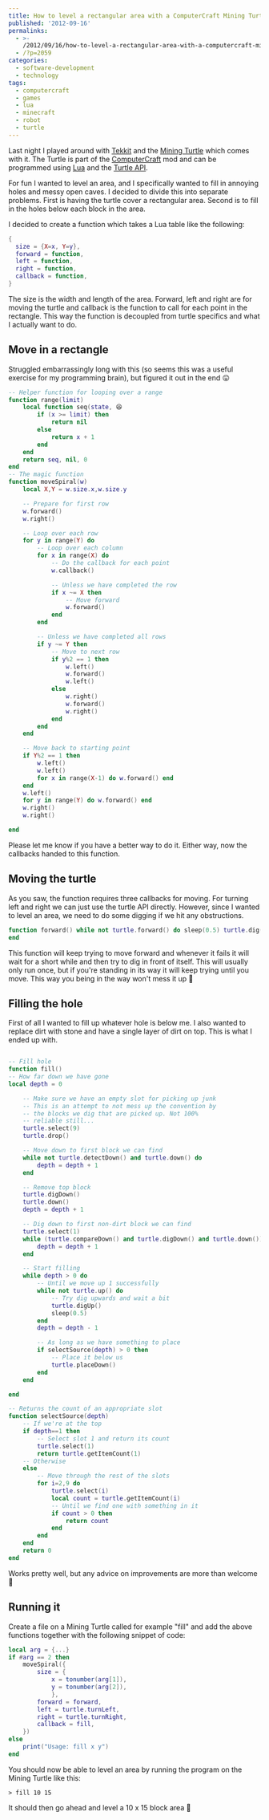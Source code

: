 ---
title: How to level a rectangular area with a ComputerCraft Mining Turtle
published: '2012-09-16'
permalinks:
  - >-
    /2012/09/16/how-to-level-a-rectangular-area-with-a-computercraft-mining-turtle/
  - /?p=2059
categories:
  - software-development
  - technology
tags:
  - computercraft
  - games
  - lua
  - minecraft
  - robot
  - turtle
---

Last night I played around with <a href="http://www.technicpack.net/tekkit/">Tekkit</a> and the <a href="http://tekkitclassic.wikia.com/wiki/Mining_Turtle">Mining Turtle</a> which comes with it. The Turtle is part of the <a href="http://www.computercraft.info/">ComputerCraft</a> mod and can be programmed using <a href="http://en.wikipedia.org/wiki/Lua_(programming_language)">Lua</a> and the <a href="http://computercraft.info/wiki/index.php?title=Turtle_(API)">Turtle API</a>.

For fun I wanted to level an area, and I specifically wanted to fill in annoying holes and messy open caves. I decided to divide this into separate problems. First is having the turtle cover a rectangular area. Second is to fill in the holes below each block in the area.

I decided to create a function which takes a Lua table like the following:

```lua
{
  size = {X=x, Y=y},
  forward = function,
  left = function,
  right = function,
  callback = function,
}
```

The size is the width and length of the area. Forward, left and right are for moving the turtle and callback is the function to call for each point in the rectangle. This way the function is decoupled from turtle specifics and what I actually want to do.

## Move in a rectangle

Struggled embarrassingly long with this (so seems this was a useful exercise for my programming brain), but figured it out in the end 😛

```lua
-- Helper function for looping over a range
function range(limit)
    local function seq(state, 😆
        if (x >= limit) then
            return nil
        else
            return x + 1
        end
    end
    return seq, nil, 0
end
-- The magic function
function moveSpiral(w)
    local X,Y = w.size.x,w.size.y

    -- Prepare for first row
    w.forward()
    w.right()

    -- Loop over each row
    for y in range(Y) do
        -- Loop over each column
        for x in range(X) do
            -- Do the callback for each point
            w.callback()

            -- Unless we have completed the row
            if x ~= X then
                -- Move forward
                w.forward()
            end
        end

        -- Unless we have completed all rows
        if y ~= Y then
            -- Move to next row
            if y%2 == 1 then
                w.left()
                w.forward()
                w.left()
            else
                w.right()
                w.forward()
                w.right()
            end
        end
    end

    -- Move back to starting point
    if Y%2 == 1 then
        w.left()
        w.left()
        for x in range(X-1) do w.forward() end
    end
    w.left()
    for y in range(Y) do w.forward() end
    w.right()
    w.right()

end

```

Please let me know if you have a better way to do it. Either way, now the callbacks handed to this function.

## Moving the turtle

As you saw, the function requires three callbacks for moving. For turning left and right we can just use the turtle API directly. However, since I wanted to level an area, we need to do some digging if we hit any obstructions.

```lua
function forward() while not turtle.forward() do sleep(0.5) turtle.dig() end
end
```

This function will keep trying to move forward and whenever it fails it will wait for a short while and then try to dig in front of itself. This will usually only run once, but if you're standing in its way it will keep trying until you move. This way you being in the way won't mess it up 🙂

## Filling the hole

First of all I wanted to fill up whatever hole is below me. I also wanted to replace dirt with stone and have a single layer of dirt on top. This is what I ended up with.

```lua

-- Fill hole
function fill()
-- How far down we have gone
local depth = 0

    -- Make sure we have an empty slot for picking up junk
    -- This is an attempt to not mess up the convention by
    -- the blocks we dig that are picked up. Not 100%
    -- reliable still...
    turtle.select(9)
    turtle.drop()

    -- Move down to first block we can find
    while not turtle.detectDown() and turtle.down() do
        depth = depth + 1
    end

    -- Remove top block
    turtle.digDown()
    turtle.down()
    depth = depth + 1

    -- Dig down to first non-dirt block we can find
    turtle.select(1)
    while (turtle.compareDown() and turtle.digDown() and turtle.down()) or turtle.down() do
        depth = depth + 1
    end

    -- Start filling
    while depth > 0 do
        -- Until we move up 1 successfully
        while not turtle.up() do
            -- Try dig upwards and wait a bit
            turtle.digUp()
            sleep(0.5)
        end
        depth = depth - 1

        -- As long as we have something to place
        if selectSource(depth) > 0 then
            -- Place it below us
            turtle.placeDown()
        end
    end

end

-- Returns the count of an appropriate slot
function selectSource(depth)
    -- If we're at the top
    if depth==1 then
        -- Select slot 1 and return its count
        turtle.select(1)
        return turtle.getItemCount(1)
    -- Otherwise
    else
        -- Move through the rest of the slots
        for i=2,9 do
            turtle.select(i)
            local count = turtle.getItemCount(i)
            -- Until we find one with something in it
            if count > 0 then
                return count
            end
        end
    end
    return 0
end

```

Works pretty well, but any advice on improvements are more than welcome 🙂

## Running it

Create a file on a Mining Turtle called for example "fill" and add the above functions together with the following snippet of code:

```lua
local arg = {...}
if #arg == 2 then
    moveSpiral({
        size = {
            x = tonumber(arg[1]),
            y = tonumber(arg[2]),
            },
        forward = forward,
        left = turtle.turnLeft,
        right = turtle.turnRight,
        callback = fill,
    })
else
    print("Usage: fill x y")
end
```

You should now be able to level an area by running the program on the Mining Turtle like this:

```text
> fill 10 15
```

It should then go ahead and level a 10 x 15 block area 🙂
